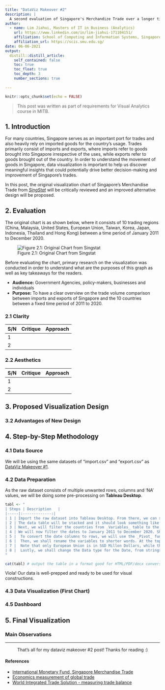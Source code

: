 ```yaml
---
title: "DataViz Makeover #2"
description: |
  A second evaluation of Singapore's Merchandize Trade over a longer timeline and more countries.
author:
  - name: Lim Jiahui, Masters of IT in Business (Analytics) 
    url: https://www.linkedin.com/in/lim-jiahui-171104151/
    affiliation: School of Computing and Information Systems, Singapore Management University
    affiliation_url: https://scis.smu.edu.sg/
date: 06-06-2021
output:
  distill::distill_article:
    self_contained: false
    toc: true
    toc_float: true
    toc_depth: 3
    number_sections: true
    
---
```



```r
knitr::opts_chunk$set(echo = FALSE)
```

>This post was written as part of requirements for Visual Analytics course in MITB.

## 1. Introduction
For many countries, Singapore serves as an important port for trades and also heavily rely on imported goods for the country's usage. Trades primarily consist of imports and exports, where imports refer to goods brought into Singapore irrespective of the uses, while exports refer to goods brought out of the country. In order to understand the movement of goods in Singapore, data visualization is important to help us discover meaningful insights that could potentially drive better decision-making and improvement of Singapore's trades.

In this post, the original visualization chart of Singapore's Merchandise Trade from [_SingStat_](https://www.singstat.gov.sg/modules/infographics/singapore-international-trade) will be critically reviewed and an improved alternative design will be proposed.


## 2. Evaluation

The original chart is as shown below, where it consists of 10 trading regions (China, Malaysia, United States, European Union, Taiwan, Korea, Japan, Indonesia, Thailand and Hong Kong) between a time period of January 2011 to December 2020.

![Figure 2.1: Original Chart from Singstat](img/download.png)

Before evaluating the chart, primary research on the visualization was conducted in order to understand what are the purposes of this graph as well as key takeaways for the readers.

* **Audience:** Government Agencies, policy-makers, businesses and individuals
* **Purpose:** To have a clear overview on the trade volume comparison between imports and exports of Singapore and the 10 countries between a fixed time period of 2011 to 2020.



### 2.1 Clarity

S/N | Critique | Approach
----| ---------|----------
1 |  |
2 |  |

### 2.2 Aesthetics

S/N | Critique | Approach
----| ---------|----------
1 |  |
2 |  |

## 3. Proposed Visualization Design


### 3.2 Advantages of New Design




## 4. Step-by-Step Methodology

### 4.1 Data Source

We will be using the same datasets of "import.csv" and "export.csv" as [DataViz Makeover #1](https://limjiahui.netlify.app/posts/2021-05-21-dataviz-makeover-1/). 


### 4.2 Data Preparation

As the raw dataset consists of multiple unwanted rows, columns and 'NA' values, we will be doing some pre-processing on **Tableau Desktop**.


```r
tabl <- "
| Steps | Description   | 
|-----|:-------------:|
| 1 | Import the raw dataset into Tableau Desktop. From there, we can see 2 different tables - T1 and T2.<br/>![Figure](img/4.2.1.png){width=50%}![Figure](img/4.2.2.png){width=50%}<br/>Click on _New Union_ and drag both T1 and T2 and select _Apply_. |
| 2 | The data table will be stacked and it should look something like this: <br/>![Figure](img/4.2.3.png){width=100%}<br/> Notice that the structure of the table is wrong, thus we can click on _Cleaned with Data Interpreter_ at the side pane and it will automatically detect the exact table structure.<br/>![Figure](img/4.2.4.png){width=50%}<br/>The data table should now look like this:<br/>![Figure](img/4.2.5.png)<br/> | 
| 3 | Next, we will filter the countries from _Variables_ table to the 10 countries of interest. At the top right hand corner of the page, click on the _Add_ Filter.<br/>![Figure](img/4.2.6.png){width=70%}<br/> Then, we will add the filter for _Variables_ and select the countries (including the total exports and imports) accordingly. <br/>![Figure](img/4.2.7.png){width=70%}<br/> | 
| 4 | We will now filter the dates to January 2011 to December 2020. Shift and hold to select all unwanted columns, right click and select _Hide_. <br/>![Figure](img/4.2.8.png){width=60%}<br/> |
| 5 |  To convert the date columns to rows, we will use the _Pivot_ function by right clicking the selected columns. <br/>![Figure](img/4.2.9.png){width=70%}<br/> We can then rename the pivoted columns accordingly. |
| 6 |  Then, we shall rename the variables to shorter words. At the top right hand of the column, click on the tiny triangle and select _Aliases_. <br/>![Figure](img/4.2.10.png){width=60%}<br/> We can then edit the names accordingly as shown below.<br/>![Figure](img/4.2.11.png){width=80%}<br/> We can also rename the _Table Name_ to Exports and Imports accordingly.<br/>![Figure](img/4.2.12.png){width=80%}<br/> |
| 7 |  Note that only European Union is in SGD Millon Dollars, while the rest are in SGD Thousands. As the numbers are all big, we will standardize across all values to SGD Billion Dollars. Create a _Calculated Field_ from the mini triangle again. <br/>![Figure](img/4.2.13.png){width=60%}<br/> Enter the following formula to the field and click _Apply_. <br/>![Figure](img/4.2.14.png){width=90%}<br/>|
| 8 |  Lastly, we shall change the Data type for the Date, from strings to Datetime format. <br/>![Figure](img/4.2.15.png){width=50%}<br/> |
"

cat(tabl) # output the table in a format good for HTML/PDF/docx conversion
```

Viola! Our data is well-prepped and ready to be used for visual constructions.


### 4.3 Data Visualization (First Chart)




### 4.5 Dashboard



## 5. Final Visualization



### Main Observations






---
<center>

That's all for my dataviz makeover #2 post! Thanks for reading :)

</center>


#### References

* [International Monetary Fund, Singapore Merchandise Trade](https://dsbb.imf.org/sdds/dqaf-base/country/SGP/category/MET00)
* [Economics measurement of global trade](https://courses.lumenlearning.com/wmopen-introbusiness/chapter/measuring-global-trade/)
* [World Integrated Trade Solution - measuring trade balance](http://wits.worldbank.org/visualization/positiveandnegativemerchandisetradebalance.html)






